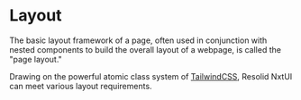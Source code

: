 # Layout

The basic layout framework of a page, often used in conjunction with nested components to build the overall layout of a webpage, is called the "page layout."

Drawing on the powerful atomic class system of [TailwindCSS](https://tailwindcss.com/), Resolid NxtUI can meet various layout requirements.


